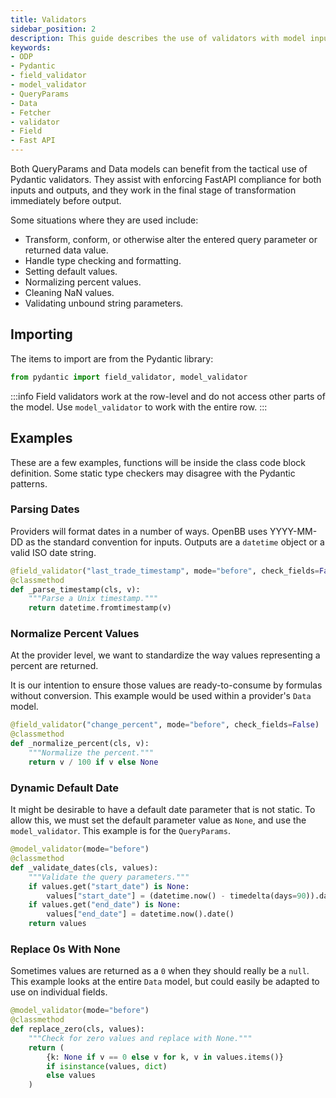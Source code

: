 ```yaml
---
title: Validators
sidebar_position: 2
description: This guide describes the use of validators with model inputs and outputs.
keywords:
- ODP
- Pydantic
- field_validator
- model_validator
- QueryParams
- Data
- Fetcher
- validator
- Field
- Fast API
---
```



<HeadTitle title="Validators - Developer | OpenBB Docs" />

Both QueryParams and Data models can benefit from the tactical use of Pydantic validators.
They assist with enforcing FastAPI compliance for both inputs and outputs,
and they work in the final stage of transformation immediately before output.

Some situations where they are used include:

- Transform, conform, or otherwise alter the entered query parameter or returned data value.
- Handle type checking and formatting.
- Setting default values.
- Normalizing percent values.
- Cleaning NaN values.
- Validating unbound string parameters.

## Importing

The items to import are from the Pydantic library:

```python
from pydantic import field_validator, model_validator
```

:::info
Field validators work at the row-level and do not access other parts of the model.
Use `model_validator` to work with the entire row.
:::

## Examples

These are a few examples, functions will be inside the class code block definition.
Some static type checkers may disagree with the Pydantic patterns.

### Parsing Dates

Providers will format dates in a number of ways. OpenBB uses YYYY-MM-DD as the standard convention for inputs.
Outputs are a `datetime` object or a valid ISO date string.

```python
@field_validator("last_trade_timestamp", mode="before", check_fields=False)
@classmethod
def _parse_timestamp(cls, v):
    """Parse a Unix timestamp."""
    return datetime.fromtimestamp(v)
```

### Normalize Percent Values

At the provider level, we want to standardize the way values representing a percent are returned.

It is our intention to ensure those values are ready-to-consume by formulas without conversion.
This example would be used within a provider's `Data` model.

```python
@field_validator("change_percent", mode="before", check_fields=False)
@classmethod
def _normalize_percent(cls, v):
    """Normalize the percent."""
    return v / 100 if v else None
```

### Dynamic Default Date

It might be desirable to have a default date parameter that is not static. To allow this, we must set the default parameter value as `None`, and use the `model_validator`. This example is for the `QueryParams`.

```python
@model_validator(mode="before")
@classmethod
def _validate_dates(cls, values):
    """Validate the query parameters."""
    if values.get("start_date") is None:
        values["start_date"] = (datetime.now() - timedelta(days=90)).date()
    if values.get("end_date") is None:
        values["end_date"] = datetime.now().date()
    return values
```

### Replace 0s With None

Sometimes values are returned as a `0` when they should really be a `null`.
This example looks at the entire `Data` model, but could easily be adapted to use on individual fields.

```python
@model_validator(mode="before")
@classmethod
def replace_zero(cls, values):
    """Check for zero values and replace with None."""
    return (
        {k: None if v == 0 else v for k, v in values.items()}
        if isinstance(values, dict)
        else values
    )
```
